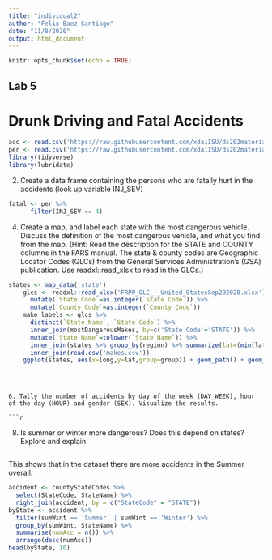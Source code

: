 ```yaml
---
title: "individual2"
author: "Felix Baez-Santiago"
date: "11/8/2020"
output: html_document
---
```


```r
knitr::opts_chunk$set(echo = TRUE)
```

## Lab 5
# Drunk Driving and Fatal Accidents

```r
acc <- read.csv('https://raw.githubusercontent.com/xdaiISU/ds202materials/master/hwlabs/fars2017/accident.csv', stringsAsFactors=FALSE)
per <- read.csv('https://raw.githubusercontent.com/xdaiISU/ds202materials/master/hwlabs/fars2017/person.csv')
library(tidyverse)
library(lubridate)
```

2. Create a data frame containing the persons who are fatally hurt in the accidents (look up variable INJ_SEV)

```r
fatal <- per %>%
      filter(INJ_SEV == 4)
```

4. Create a map, and label each state with the most dangerous vehicle. Discuss the definition of the most dangerous vehicle, and what you find from the map. (Hint: Read the description for the STATE and COUNTY columns in the FARS manual. The state & county codes are Geographic Locator Codes (GLCs) from the General Services Administration’s (GSA) publication. Use readxl::read_xlsx to read in the GLCs.)

```r
states <- map_data('state')
    glcs <- readxl::read_xlsx('FRPP_GLC_-_United_StatesSep292020.xlsx') %>%
      mutate(`State Code`=as.integer(`State Code`)) %>%
      mutate(`County Code`=as.integer(`County Code`))
    make_labels <- glcs %>%
      distinct(`State Name`, `State Code`) %>%
      inner_join(mostDangerousMakes, by=c('State Code'='STATE')) %>%
      mutate(`State Name`=tolower(`State Name`)) %>%
      inner_join(states %>% group_by(region) %>% summarize(lat=(min(lat)+max(lat))/2,long=(min(long)+max(long))/2), by=c('State Name'='region')) %>%
      inner_join(read.csv('makes.csv'))
    ggplot(states, aes(x=long,y=lat,group=group)) + geom_path() + geom_text(data=make_labels, aes(x=long,y=lat,label=Model,group=NULL,label.size=0.2)) + coord_map() + ggtitle('Most Dangerous Make by State') + theme_void()
    
```

```


6. Tally the number of accidents by day of the week (DAY_WEEK), hour of the day (HOUR) and gender (SEX). Visualize the results.

```r
```


8. Is summer or winter more dangerous? Does this depend on states? Explore and explain.

```r

```

  This shows that in the dataset there are more accidents in the Summer overall.
  
```r
accident <- countyStateCodes %>%
  select(StateCode, StateName) %>%
  right_join(accident, by = c("StateCode" = "STATE"))
byState <- accident %>% 
  filter(sumWint == 'Summer' | sumWint == 'Winter') %>%
  group_by(sumWint, StateName) %>%
  summarise(numAcc = n()) %>%
  arrange(desc(numAcc))
head(byState, 10)
```